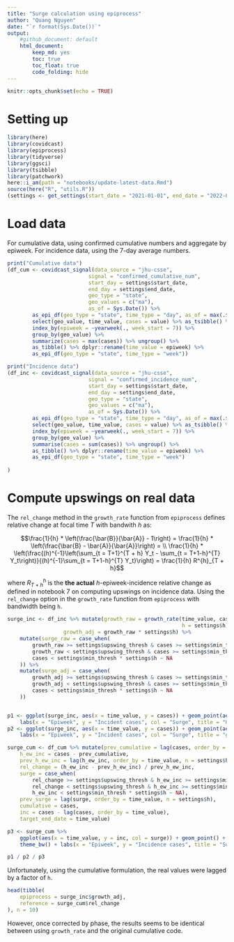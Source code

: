 ```yaml
---
title: "Surge calculation using epiprocess"
author: "Quang Nguyen"
date: "`r format(Sys.Date())`"
output:
    #github_document: default
    html_document:
        keep_md: yes
        toc: true
        toc_float: true
        code_folding: hide
---
```


```r
knitr::opts_chunk$set(echo = TRUE)
```

# Setting up

```r
library(here)
library(covidcast)
library(epiprocess)
library(tidyverse)
library(ggsci)
library(tsibble)
library(patchwork)
here::i_am(path = "notebooks/update-latest-data.Rmd")
source(here("R", "utils.R"))
(settings <- get_settings(start_date = "2021-01-01", end_date = "2022-03-01"))
```

# Load data

For cumulative data, using confirmed cumulative numbers and aggregate by epiweek. For incidence data, using the 7-day average numbers.

```r
print("Cumulative data")
(df_cum <- covidcast_signal(data_source = "jhu-csse", 
                          signal = "confirmed_cumulative_num", 
                          start_day = settings$start_date, 
                          end_day = settings$end_date, 
                          geo_type = "state",
                          geo_values = c("ma"),
                          as_of = Sys.Date()) %>% 
        as_epi_df(geo_type = "state", time_type = "day", as_of = max(.$issue)) %>%
        select(geo_value, time_value, cases = value) %>% as_tsibble() %>% 
        index_by(epiweek = ~yearweek(., week_start = 7)) %>% 
        group_by(geo_value) %>% 
        summarize(cases = max(cases)) %>% ungroup() %>% 
        as_tibble() %>% dplyr::rename(time_value = epiweek) %>% 
        as_epi_df(geo_type = "state", time_type = "week"))

print("Incidence data")
(df_inc <- covidcast_signal(data_source = "jhu-csse", 
                          signal = "confirmed_incidence_num", 
                          start_day = settings$start_date, 
                          end_day = settings$end_date, 
                          geo_type = "state",
                          geo_values = c("ma"),
                          as_of = Sys.Date()) %>% 
        as_epi_df(geo_type = "state", time_type = "day", as_of = max(.$issue)) %>% 
        select(geo_value, time_value, cases = value) %>% as_tsibble() %>%
        index_by(epiweek = ~yearweek(., week_start = 7)) %>% 
        group_by(geo_value) %>% 
        summarise(cases = sum(cases)) %>% ungroup() %>% 
        as_tibble() %>% dplyr::rename(time_value = epiweek) %>% 
        as_epi_df(geo_type = "state", time_type = "week")
        
)


```


# Compute upswings on real data

The `rel_change` method in the `growth_rate` function from `epiprocess` defines relative change at focal time $T$ with bandwith $h$ as:

$$\frac{1}{h} * \left(\frac{\bar{B}}{\bar{A}} - 1\right) = \frac{1}{h} * \left(\frac{\bar{B} - \bar{A}}{\bar{A}}\right) = \\ \frac{1}{h} * \left(\frac{(h)^{-1}\left(\sum_{t = T+1}^{T + h} Y_t - \sum_{t = T+1-h}^{T} Y_t\right)}{(h)^{-1}\sum_{t = T+1-h}^{T} Y_t}\right) = \frac{1}{h} R^{h}_{T + h}$$

where $R_{T+h}^{h}$ is the **the actual** $h$-epiweek-incidence relative change as defined in notebook 7 on computing upswings on incidence data. Using the `rel_change` option in the `growth_rate` function from `epiprocess` with bandwidth being `h`.

```r

surge_inc <- df_inc %>% mutate(growth_raw = growth_rate(time_value, cases, method = "rel_change", 
                                                        h = settings$h), 
                  growth_adj = growth_raw * settings$h) %>%
    mutate(surge_raw = case_when(
        growth_raw >= settings$upswing_thresh & cases >= settings$min_thresh * settings$h ~ TRUE, 
        growth_raw < settings$upswing_thresh & cases >= settings$min_thresh * settings$h ~ FALSE,
        cases < settings$min_thresh * settings$h ~ NA
    )) %>% 
    mutate(surge_adj = case_when(
        growth_adj >= settings$upswing_thresh & cases >= settings$min_thresh * settings$h ~ TRUE, 
        growth_adj < settings$upswing_thresh & cases >= settings$min_thresh * settings$h ~ FALSE,
        cases < settings$min_thresh * settings$h ~ NA
    ))


p1 <- ggplot(surge_inc, aes(x = time_value, y = cases)) + geom_point(aes(col = surge_raw)) + theme_bw() + 
    labs(x = "Epiweek", y = "Incident cases", col = "Surge", title = "Using growth_rate function")
p2 <- ggplot(surge_inc, aes(x = time_value, y = cases)) + geom_point(aes(col = surge_adj)) + theme_bw() + 
    labs(x = "Epiweek", y = "Incident cases", col = "Surge", title = "growth_rate multiplied by bandwith")
```

```r

surge_cum <- df_cum %>% mutate(prev_cumulative = lag(cases, order_by = time_value, n = settings$h), 
    h_ew_inc = cases - prev_cumulative, 
    prev_h_ew_inc = lag(h_ew_inc, order_by = time_value, n = settings$h), 
    rel_change = (h_ew_inc - prev_h_ew_inc) / prev_h_ew_inc, 
    surge = case_when(
        rel_change >= settings$upswing_thresh & h_ew_inc >= settings$min_thresh * settings$h ~ TRUE,
        rel_change < settings$upswing_thresh & h_ew_inc >= settings$min_thresh * settings$h ~ FALSE,
        h_ew_inc < settings$min_thresh * settings$h ~ NA),
    prev_surge = lag(surge, order_by = time_value, n = settings$h), 
    cumulative = cases,
    inc = cases - lag(cases, order_by = time_value),
    target_end_date = time_value)

p3 <- surge_cum %>% 
    ggplot(aes(x = time_value, y = inc, col = surge)) + geom_point() + 
    theme_bw() + labs(x = "Epiweek", y = "Incidence cases", title = "Surge calculated using cumulative data") 

p1 / p2 / p3    

```


Unfortunately, using the cumulative formulation, the real values were lagged by a factor of `h`.  

```r
head(tibble(
    epiprocess = surge_inc$growth_adj,
    reference = surge_cum$rel_change
), n = 10)
```
However, once corrected by phase, the results seems to be identical between using `growth_rate` and the original cumulative code.  




